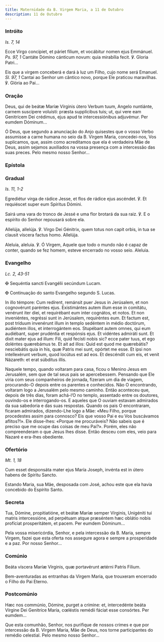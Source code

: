 ```yaml
---
title: Maternidade da B. Virgem Maria, a 11 de Outubro
description: 11 de Outubro
---
```


### Intróito

<em>Is. 7, 14</em>

<div class="side-by-side not-content">

Ecce Virgo concípiet, et páriet fílium, et vocábitur nomen ejus Emmánuel. <em>Ps. 97, 1</em> Cantáte Dómino cánticum novum: quia mirabília fecit. ℣. Gloria Patri...

Eis que a virgem conceberá e dará à luz um Filho, cujo nome será Emanuel. <em>Sl. 97, 1</em> Cantai ao Senhor um cântico novo, porque Ele praticou maravilhas. ℣. Glória ao Pai...

</div>

### Oração

<div class="side-by-side not-content">

Deus, qui de beátæ Maríæ Vírginis útero Verbum tuum, Angelo nuntiánte, carnem suscípere voluísti: præsta supplícibus tuis; ut, qui vere eam Genitrícem Dei crédimus, ejus apud te intercessiónibus adjuvémur. Per eumdem Dóminum...

Ó Deus, que segundo a anunciação do Anjo quisestes que o vosso Verbo assumisse a carne humana no seio da B. Virgem Maria, concedei-nos, Vos suplicamos, que, assim como acreditamos que ela é verdadeira Mãe de Deus, assim sejamos auxiliados na vossa presença com a intercessão das suas preces. Pelo mesmo nosso Senhor...

</div>

### Epístola


<LinkCard
  href="/missal/santos/07-16#epístola"
  title="B. Virgem Maria do Monte Carmelo"
/>

### Gradual

<em>Is. 11, 1-2</em>

<div class="side-by-side not-content">

Egrediétur virga de rádice Jesse, et flos de rádice ejus ascéndet. ℣. Et requiéscet super eum Spíritus Dómini.

Sairá uma vara do tronco de Jessé e uma flor brotará da sua raiz. ℣. E o espírito do Senhor repousará sobre ela.

Allelúja, allelúja. ℣. Virgo Dei Génitrix, quem totus non capit orbis, in tua se clausit víscera factus homo. Allelúja.

Aleluia, aleluia. ℣. Ó Virgem, Aquele que todo o mundo não é capaz de conter, quando se fez homem, esteve encerrado no vosso seio. Aleluia.

</div>

### Evangelho

<em>Lc. 2, 43-51</em>

<div class="side-by-side not-content">

<span class="cross text-red-500">✠</span> Sequéntia sancti Evangélii secúndum
Lucam.

<span class="cross text-red-500">✠</span> Continuação do santo Evangelho segundo
S. Lucas.

In illo témpore: Cum redírent, remánsit puer Jesus in Jerúsalem, et non cognovérunt paréntes ejus. Existimántes autem illum esse in comitátu, venérunt iter diei, et requirébant eum inter cognátos, et notos. Et non inveniéntes, regréssi sunt in Jerúsalem, requiréntes eum. Et factum est, post tríduum invenérunt illum in templo sedéntem in médio doctórum, audiéntem illos, et interrogántem eos. Stupébant autem omnes, qui eum audiébant, super prudéntia et respónsis ejus. Et vidéntes admiráti sunt. Et dixit mater ejus ad illum: Fili, quid fecísti nobis sic? ecce pater tuus, et ego doléntes quærebámus te. Et ait ad illos: Quid est quod me quærebátis? nesciebátis quia in his, quæ Patris mei sunt, opórtet me esse. Et ipsi non intellexérunt verbum, quod locútus est ad eos. Et descéndit cum eis, et venit Názareth: et erat súbditus illis.

Naquele tempo, quando voltaram para casa, ficou o Menino Jesus em Jerusalém, sem que de tal seus pais se apercebessem. Pensando que Ele viria com seus companheiros de jornada, fizeram um dia de viagem, procurando-O depois entre os parentes e conhecidos. Não O encontrando, voltaram logo a Jerusalém pelo mesmo caminho. Então aconteceu que, depois de três dias, foram achá-l’O no templo, assentado entre os doutores, ouvindo-os e interrogando-os. E aqueles que O ouviam estavam admirados da sua sabedoria e das suas respostas. Quando os pais O encontraram, ficaram admirados, dizendo-Lhe logo a Mãe: «Meu Filho, porque procedestes assim para connosco? Eis que vosso Pai e eu Vos buscávamos aflitos?!». Ele disse-lhes: «Porque me procuráveis? Não sabeis que é preciso que me ocupe das coisas de meu Pai?». Porém, eles não compreenderam o que Jesus lhes disse. Então desceu com eles, veio para Nazaré e era-lhes obediente.

</div>

### Ofertório

<em>Mt. 1, 18</em>

<div class="side-by-side not-content">

Cum esset desponsáta mater ejus María Joseph, invénta est in útero habens de Spíritu Sancto.

Estando Maria, sua Mãe, desposada com José, achou este que ela havia concebido do Espírito Santo.

</div>

### Secreta

<div class="side-by-side not-content">

Tua, Dómine, propitiatióne, et beátæ Maríæ semper Vírginis, Unigéniti tui matris intercessióne, ad perpétuam atque præséntem hæc oblátio nobis profíciat prosperitátem, et pacem. Per eumdem Dóminum...

Pela vossa misericórdia, Senhor, e pela intercessão da B. Maria, sempre Virgem, fazei que esta oferta nos assegure agora e sempre a prosperidade e a paz. Por nosso Senhor...

</div>

### Comúnio

<div class="side-by-side not-content">

Beáta víscera Maríæ Vírginis, quæ portavérunt ætérni Patris Fílium.

Bem-aventuradas as entranhas da Virgem Maria, que trouxeram encerrado o Filho do Pai Eterno.

</div>

### Postcomúnio

<div class="side-by-side not-content">

Hæc nos commúnio, Dómine, purget a crímine: et, intercedénte beáta Vírgine Dei Genitríce María, cœléstis remédii fáciat esse consórtes. Per eumdem...

Que esta comunhão, Senhor, nos purifique de nossos crimes e que por intercessão da B. Virgem Maria, Mãe de Deus, nos torne participantes do remédio celestial. Pelo mesmo nosso Senhor...

</div>
